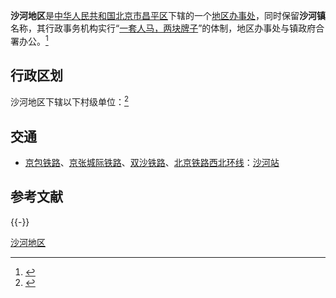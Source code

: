 {{中国乡级行政区
|景观照片文件名 = South Gate of BUAA Shahe Campus.jpg
|景观照片描述 = [[北京航空航天大学沙河校区|北京航空航天大学沙河校区]]
|汉语拼音 = 
|其他语言 = 
|其他语言名称 = 
|旧称 = 
|地名出处 = 
|位置图文件名 = 
|位置图描述 = 
|自定义图片= 
|建置时间 = 
|政府驻地 = 
|毗邻 = 
|总面积 = 
|总人口 = 
|总人口年份 = 
|户籍人口 = 
|户籍人口年份 = 
|常住人口 = 
|常住人口年份 = 
|人口密度 = 
|GDP = 
|GDP年份 = 
|邮政编码 = 102200
|电话区号 = 10
|官方网站 = 
|网站名称 = 
|11/01/14/004/000}}

'''沙河地区'''是[[中华人民共和国|中华人民共和国]][[北京市|北京市]][[昌平区|昌平区]]下辖的一个[[地区办事处|地区办事处]]，同时保留'''沙河镇'''名称，其行政事务机构实行“[[一个机构两块牌子|一套人马，两块牌子]]”的体制，地区办事处与镇政府合署办公。<ref>{{PRC admin/ref sgc|11/01/14/000/000}}</ref>

==行政区划==
沙河地区下辖以下村级单位：<ref>{{PRC admin/ref sgc|11/01/14/004/000}}</ref>

{{PRC admin/children|11/01/14/004/000}}

== 交通 ==
* {{rint|cn|rail}}[[京包铁路|京包铁路]]、{{rint|cn|crh}}[[京张城际铁路|京张城际铁路]]、{{rint|cn|rail}}[[双沙铁路|双沙铁路]]、{{rint|cn|rail}}[[北京铁路西北环线|北京铁路西北环线]]：[[沙河站_(京包铁路)|沙河站]]

== 参考文献 ==
{{Reflist}}

{{-}}
{{PRC admin/navcat|11/01/14/004/000}}

[[Category:沙河地区|]]